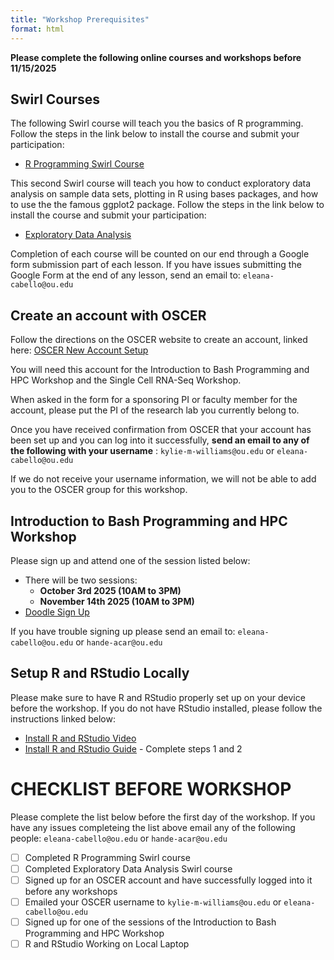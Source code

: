 ```yaml
---
title: "Workshop Prerequisites"
format: html
---
```


**Please complete the following online courses and workshops before 11/15/2025**

## Swirl Courses 

The following Swirl course will teach you the basics of R programming. Follow the steps in the link below to install the course and submit your participation:

- [R Programming Swirl Course](https://lindsaynhayes.github.io/introR2025/projects/index_A01.html){target="_blank"}

This second Swirl course will teach you how to conduct exploratory data analysis on sample data sets, plotting in R using bases packages, and how to use the the famous ggplot2 package. Follow the steps in the link below to install the course and submit your participation: 

- [Exploratory Data Analysis](https://lindsaynhayes.github.io/introR2025/projects/index_A02.html){target="_blank"}

Completion of each course will be counted on our end through a Google form submission part of each lesson. If you have issues submitting the Google Form at the end of any lesson, send an email to: `eleana-cabello@ou.edu`

## Create an account with OSCER

Follow the directions on the OSCER website to create an account, linked here: [OSCER New Account Setup](https://www.ou.edu/oscer/support/accounts/new_account){target="_blank"}

You will need this account for the Introduction to Bash Programming and HPC Workshop and the Single Cell RNA-Seq Workshop. 

When asked in the form for a sponsoring PI or faculty member for the account, please put the PI of the research lab you currently belong to.

Once you have received confirmation from OSCER that your account has been set up and you can log into it successfully, **send an email to any of the following with your username** : `kylie-m-williams@ou.edu` or `eleana-cabello@ou.edu` 

If we do not receive your username information, we will not be able to add you to the OSCER group for this workshop. 

## Introduction to Bash Programming and HPC Workshop

Please sign up and attend one of the session listed below:

- There will be two sessions:
  - **October 3rd 2025 (10AM to 3PM)**
  - **November 14th 2025 (10AM to 3PM)**
  
- [Doodle Sign Up](https://doodle.com/sign-up-sheet/participate/b2833b02-42ef-4831-9160-282a9f92a28b/select){target="_blank"}

If you have trouble signing up please send an email to: `eleana-cabello@ou.edu` or `hande-acar@ou.edu`

## Setup R and RStudio Locally

Please make sure to have R and RStudio properly set up on your device before the workshop. If you do not have RStudio installed, please follow the instructions linked below: 

- [Install R and RStudio Video](https://www.youtube.com/watch?v=eQFu_zzF96o){target="_blank"}
- [Install R and RStudio Guide](https://swirlstats.com/students.html){target="_blank"} - Complete steps 1 and 2

# CHECKLIST BEFORE WORKSHOP

Please complete the list below before the first day of the workshop. If you have any issues completeing the list above email any of the following people: `eleana-cabello@ou.edu` or `hande-acar@ou.edu`

- [ ] Completed R Programming Swirl course
- [ ] Completed Exploratory Data Analysis Swirl course
- [ ] Signed up for an OSCER account and have successfully logged into it before any workshops
- [ ] Emailed your OSCER username to `kylie-m-williams@ou.edu` or `eleana-cabello@ou.edu`
- [ ] Signed up for one of the sessions of the Introduction to Bash Programming and HPC Workshop
- [ ] R and RStudio Working on Local Laptop
